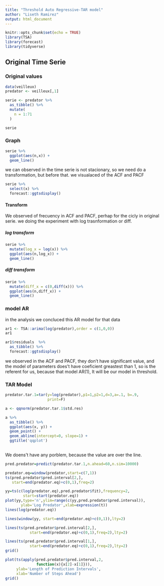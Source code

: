 ```yaml
---
title: "Threshold Auto Regressive-TAR model"
author: "Liseth Ramirez"
output: html_document
---
```


```r
knitr::opts_chunk$set(echo = TRUE)
library(TSA)
library(forecast)
library(tidyverse)
```

## Original Time Serie {.tabset}

### Original values

```r
data(veilleux) 
predator <- veilleux[,1]

serie <- predator %>%
  as_tibble() %>%
  mutate(
    n = 1:71
  )

serie

```

### Graph

```r
serie %>%
  ggplot(aes(n,x)) +
  geom_line()
```
we can observed in the time serie is not stacionary, so we need do a transformation, but before that. we visualaced of the ACF and PACF

```r
serie %>%
  select(x) %>%
  forecast::ggtsdisplay()
```

#### Transform {.tabset}
We observed of frecuency in ACF and PACF, perhap for the cicly in original serie. we doing the experiment with log trasnformation or diff.

##### log transform

```r
serie %>%
  mutate(log_x = log(x)) %>%
  ggplot(aes(n,log_x)) +
  geom_line()
```

##### diff transform

```r
serie %>%
  mutate(diff_x = c(0,diff(x))) %>%
  ggplot(aes(n,diff_x)) +
  geom_line()
```


### model AR

in the analysis we concluced this AR model for that data

```r
ar1 <- TSA::arima(log(predator),order = c(1,0,0))
ar1
```


```r
ar1$residuals  %>%
  as_tibble() %>%
  forecast::ggtsdisplay()
```

we observed in the ACF and PACF, they don't have significant value, and the model of parameters does't have coeficient greastest than 1, so is the referent for us, because that model AR(1), It will be our model in threshold.

### TAR Model

```r
predator.tar.1=tar(y=log(predator),p1=1,p2=1,d=3,a=.1, b=.9,
                   print=F)

a <- qqnorm(predator.tar.1$std.res)
```


```r
a %>% 
  as_tibble() %>%
  ggplot(aes(x, y)) +
  geom_point() +
  geom_abline(intercept=0, slope=1) +
  ggtitle('qqplot')
  
```

We doens't have any porblem, because the value are over the line.


```r
pred.predator=predict(predator.tar.1,n.ahead=60,n.sim=10000)

predator.eq=window(predator,start=c(7,1))
ts(pred.predator$pred.interval[2,],
   start=end(predator.eq)+c(0,1),freq=2)

yy=ts(c(log(predator.eq),pred.predator$fit),frequency=2,
        start=start(predator.eq))
plot(yy,type='n',ylim=range(c(yy,pred.predator$pred.interval)),
       ylab='Log Predator',xlab=expression(t))
lines(log(predator.eq))

lines(window(yy, start=end(predator.eq)+c(0,1)),lty=2)

lines(ts(pred.predator$pred.interval[2,],
           start=end(predator.eq)+c(0,1),freq=2),lty=2)

lines(ts(pred.predator$pred.interval[1,],
           start=end(predator.eq)+c(0,1),freq=2),lty=2)
grid()

```


```r
plot(ts(apply(pred.predator$pred.interval,2,
              function(x){x[2]-x[1]})),
     ylab='Length of Prediction Intervals',
     xlab='Number of Steps Ahead')
grid()
```

